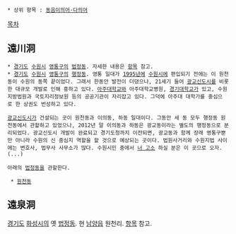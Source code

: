  * 상위 항목 : [[동음이의어·다의어]]

[[목차]]

== 遠川洞 ==
 * [[경기도]] [[수원시]] [[영통구]]의 [[법정동]]. 자세한 내용은 [[원천동(수원)|항목]] 참고.
 * [[경기도]] [[수원시]] [[영통구]]의 [[행정동]]. 영통 일대가 [[1995년]]에 [[수원시]]에 편입되기 전에는 이 원천동이 수원의 동쪽 끝이었다. 그래서 한동안 발전이 더뎠으나, 21세기 들어 [[광교신도시]]를 비롯한 대규모 개발로 인해 흥하고 있다. [[아주대학교]]와 아주대학교병원, [[경기대학교]]가 있고, 수원지방법원과 국토지리정보원 등의 공공기관이 자리잡고 있다. 그덕에 아주대 대학가를 중심으로 한 상권도 번성하고 있다. 

 [[광교신도시]]가 건설되는 곳이 원천동과 이의동, 하동 일대이다. 그동안 세 동 모두 행정동 원천동에서 관할하고 있었으나, 2012년 말 이의동과 하동은 광교동이라는 별도의 행정동으로 분리되었다. 광교신도시 개발이 완료되고 경기도청까지 이전되면, 광교동과 함께 장래 영통구뿐만 아니라 수원의 신 중심지 역할을 할 것으로 예상되는 곳이다. 법원사거리와 수원지법 사이에는 변호사, 법무사 사무소가 많다. 수원시민 중에서 [[너 고소]] 하실 분은 이 곳으로 오자.(...)

 아래의 [[법정동]]을 관할한다.

  * [[원천동(수원)|원천동]]

== 遠泉洞 ==
[[경기도]] [[화성시]]의 옛 [[법정동]]. 현 [[남양읍]] 원천리. [[원천동(화성)|항목]] 참고.
